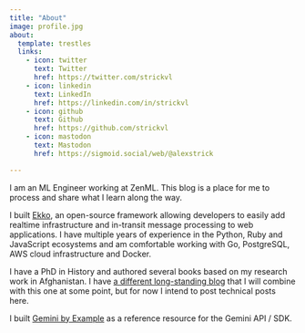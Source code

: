 ```yaml
---
title: "About"
image: profile.jpg
about:
  template: trestles
  links:
    - icon: twitter
      text: Twitter
      href: https://twitter.com/strickvl
    - icon: linkedin
      text: LinkedIn
      href: https://linkedin.com/in/strickvl
    - icon: github
      text: Github
      href: https://github.com/strickvl
    - icon: mastodon
      text: Mastodon
      href: https://sigmoid.social/web/@alexstrick

---
```


I am an ML Engineer working at ZenML. This blog is a place for me to process and
share what I learn along the way.

I built [Ekko](https://ekko-realtime.com), an open-source framework allowing
developers to easily add realtime infrastructure and in-transit message
processing to web applications. I have multiple years of experience in the
Python, Ruby and JavaScript ecosystems and am comfortable working with Go,
PostgreSQL, AWS cloud infrastructure and Docker.

I have a PhD in History and authored several books based on my research work in
Afghanistan. I have [a different long-standing blog](https://www.alexstrick.com)
that I will combine with this one at some point, but for now I intend to post
technical posts here.

I built [Gemini by Example](https://www.geminibyexample.com) as a reference
resource for the Gemini API / SDK.
